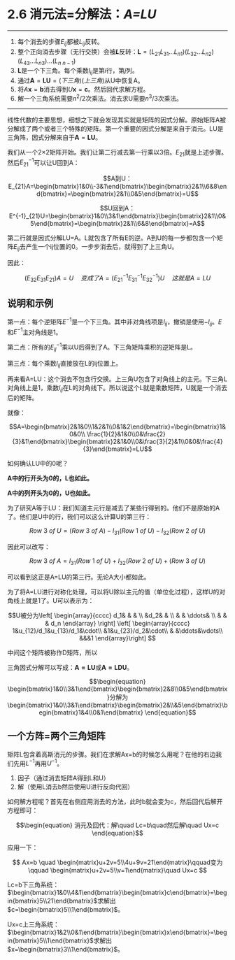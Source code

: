 # 2.6 消元法=分解法：*A=LU*

---

1. 每个消去的步骤$E_{ij}$都被$L_{ij}$反转。
2. 整个正向消去步骤（无行交换）会被***L***反转：$\boldsymbol{L}=(L_{21}L_{31}\dots L_{n1})(L_{32}\dots L_{n2})(L_{43}\dots L_{n3})\dots (L_{n\ n-1})$
3. $\boldsymbol{L}$是一个下三角。每个乘数$l_{ij}$是第*i*行，第*j*列。
4. 通过$\boldsymbol{A}=\boldsymbol{L}\boldsymbol{U}=(下三角)(上三角)$从U中恢复A。
5. 将$A\boldsymbol{x}=\boldsymbol{b}$消去得到$U\boldsymbol{x}=\boldsymbol{c}$。然后回代求解方程。
6. 解一个三角系统需要$n^2/2$次乘法。消去求U需要$n^3/3$次乘法。

---

线性代数的主要思想，细想之下就会发现其实就是矩阵的因式分解。原始矩阵A被分解成了两个或者三个特殊的矩阵。第一个重要的因式分解是来自于消元。LU是三角阵，因式分解来自于$\boldsymbol{A}=\boldsymbol{LU}$。

我们从一个2×2矩阵开始。我们让第二行减去第一行乘以3倍。$E_{21}$就是上述步骤。然后$E^{-1}_{21}$可以让U回到A：

$$A到U：E_{21}A=\begin{bmatrix}1&0\\-3&1\end{bmatrix}\begin{bmatrix}2&1\\6&8\end{bmatrix}=\begin{bmatrix}2&1\\0&5\end{bmatrix}=U$$

$$U回到A：E^{-1}_{21}U=\begin{bmatrix}1&0\\3&1\end{bmatrix}\begin{bmatrix}2&1\\0&5\end{bmatrix}=\begin{bmatrix}2&1\\6&8\end{bmatrix}=A$$

第二行就是因式分解LU=A。L就包含了所有E的逆。A到U的每一步都包含一个矩阵$E_{ij}$去产生一个ij位置的0。一步步消去后，就得到了上三角U。

因此：

$$(E_{32}E_{31}E_{21})A=U\quad 变成了 A=(E^{-1}_{21}E^{-1}_{31}E^{-1}_{32})U\quad 这就是 A=LU$$

## 说明和示例

第一点：每个逆矩阵$E^{-1}$是一个下三角。其中非对角线项是$l_{ij}$，撤销是使用$-l_{ij}$。$E$和$E^{-1}$主对角线是1。

第二点：所有的$E^{-1}_{ij}$乘以U后得到了A。下三角矩阵乘积的逆矩阵是L。

第三点：每个乘数$l_{ij}$直接放在L的ij位置上。

再来看A=LU：这个消去不包含行交换。上三角U包含了对角线上的主元。下三角L对角线上是1，乘数$l_{ij}$在L的对角线下。所以说这个L就是乘数矩阵，U就是一个消去后的矩阵。

就像：

$$A=\begin{bmatrix}2&1&0\\1&2&1\\0&1&2\end{bmatrix}=\begin{bmatrix}1&0&0\\ \frac{1}{2}&1&0\\0&\frac{2}{3}&1\end{bmatrix}\begin{bmatrix}2&1&0\\0&\frac{3}{2}&1\\0&0&\frac{4}{3}\end{bmatrix}=LU$$

如何确认LU中的0呢？

**A中的行开头为0的，L也如此。**

**A中的列开头为0的，U也如此。**

为了研究A等于LU：我们知道主元行是减去了某些行得到的。他们不是原始的A了。他们是U中的行，我们可以这么计算U的第三行：

$$\begin{equation}
Row\ 3\ of\ U=(Row\ 3\ of\ A)-l_{31}(Row\ 1\ of\ U)-l_{32}(Row\ 2\ of\ U)
\end{equation}$$

因此可以改写：

$$\begin{equation}
Row\ 3\ of\ A=l_{31}(Row\ 1\ of\ U)+l_{32}(Row\ 2\ of\ U)+(Row\ 3\ of\ U)
\end{equation}$$

可以看到这正是A=LU的第三行。无论A大小都如此。

为了将A=LU进行对称化处理，可以将U除以主元的值（单位化过程），这样U的对角线上就是1了。U可以表示为：

$$U被分为\left[ \begin{array}{cccc}
d_1& & & \\
 &d_2& & \\
 & & \ddots& \\
 & & & d_n \end{array} \right]
 \left[ \begin{array}{cccc}
1&u_{12}/d_1&u_{13}/d_1&\cdot\\
 &1&u_{23}/d_2&\cdot\\
  & &\ddots&\vdots\\
  &&&1
 \end{array}\right]
$$

中间这个矩阵被称作D矩阵，所以

三角因式分解可以写成：$\boldsymbol{A=LU}$或$\boldsymbol{A=LDU}$。

$$\begin{equation}
\begin{bmatrix}1&0\\3&1\end{bmatrix}\begin{bmatrix}2&8\\0&5\end{bmatrix}分解为\begin{bmatrix}1&0\\3&1\end{bmatrix}\begin{bmatrix}2&\\&5\end{bmatrix}\begin{bmatrix}1&4\\0&1\end{bmatrix}
\end{equation}$$

## 一个方阵=两个三角矩阵

矩阵L包含着高斯消元的步骤。我们在求解Ax=b的时候怎么用呢？在他的右边我们先用$L^{-1}$再用$U^{-1}$。

1.  因子（通过消去矩阵A得到L和U）
2.  解（使用L消去b然后使用U进行反向代回）

如何解方程呢？首先在右侧应用消去的方法，此时b就会变为c，然后回代后解开方程即可：

$$\begin{equation}
消元及回代：解\quad Lc=b\quad然后解\quad Ux=c
\end{equation}$$

应用一下：

$$
Ax=b \quad \begin{matrix}u+2v=5\\4u+9v=21\end{matrix}\qquad变为\qquad \begin{matrix}u+2v=5\\v=1\end{matrix}\quad Ux=c
$$

Lc=b下三角系统：$\begin{bmatrix}1&0\\4&1\end{bmatrix}\begin{bmatrix}c\end{bmatrix}=\begin{bmatrix}5\\21\end{bmatrix}$求解出$c=\begin{bmatrix}5\\1\end{bmatrix}$。

Ux=c上三角系统：$\begin{bmatrix}1&2\\0&1\end{bmatrix}\begin{bmatrix}x\end{bmatrix}=\begin{bmatrix}5\\1\end{bmatrix}$求解出$x=\begin{bmatrix}3\\1\end{bmatrix}$。